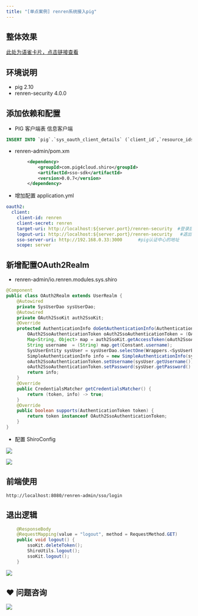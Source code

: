 ```yaml
---
title: "[单点案例] renren系统接入pig"
---
```


## 整体效果
[此处为语雀卡片，点击链接查看](https://www.yuque.com/docs/14036158#puDxg)

## 环境说明


+ pig 2.10
+ renren-security 4.0.0





## 添加依赖和配置
+ PIG 客户端表 信息客户端

```sql
INSERT INTO `pig`.`sys_oauth_client_details` (`client_id`,`resource_ids`,`client_secret`,`scope`,`authorized_grant_types`,`web_server_redirect_uri`,`authorities`,`access_token_validity`,`refresh_token_validity`,`additional_information`,`autoapprove`) VALUES ('renren',NULL,'renren','server','refresh_token,authorization_code','http://localhost:8080/renren-admin/sso/login',NULL,43200,2592001,NULL,'true');
```

+ renren-admin/pom.xm 



```xml
		<dependency>
			<groupId>com.pig4cloud.shiro</groupId>
			<artifactId>sso-sdk</artifactId>
			<version>0.0.7</version>
		</dependency>
```



+ 增加配置 application.yml

```yaml
oauth2:
  client:
    client-id: renren
    client-secret: renren
    target-uri: http://localhost:${server.port}/renren-security  #登录后跳转到首页的地址
    logout-uri: http://localhost:${server.port}/renren-security   #退出后跳转的地址
    sso-server-uri: http://192.168.0.33:3000      #pig认证中心的地址
    scope: server
```

## 新增配置OAuth2Realm


+ renren-admin/io.renren.modules.sys.shiro

```java
@Component
public class OAuth2Realm extends UserRealm {
    @Autowired
    private SysUserDao sysUserDao;
    @Autowired
    private OAuth2SsoKit auth2SsoKit;
    @Override
    protected AuthenticationInfo doGetAuthenticationInfo(AuthenticationToken token) throws AuthenticationException {
        OAuth2SsoAuthenticationToken oAuth2SsoAuthenticationToken = (OAuth2SsoAuthenticationToken) token;
        Map<String, Object> map = auth2SsoKit.getAccessToken(oAuth2SsoAuthenticationToken.getCode());
        String username  = (String) map.get(Constant.username);
        SysUserEntity sysUser = sysUserDao.selectOne(Wrappers.<SysUserEntity>lambdaQuery().eq(SysUserEntity::getUsername,username));
        SimpleAuthenticationInfo info = new SimpleAuthenticationInfo(sysUser, sysUser.getPassword(), ByteSource.Util.bytes(sysUser.getSalt()), getName());
        oAuth2SsoAuthenticationToken.setUsername(sysUser.getUsername());
        oAuth2SsoAuthenticationToken.setPassword(sysUser.getPassword().toCharArray());
        return info;
    }
    @Override
    public CredentialsMatcher getCredentialsMatcher() {
        return (token, info) -> true;
    }
    @Override
    public boolean supports(AuthenticationToken token) {
        return token instanceof OAuth2SsoAuthenticationToken;
    }
}
```

+ 配置 ShiroConfig

![](https://cdn.nlark.com/yuque/0/2020/png/283679/1601977572787-3ed26630-eda4-49a0-9bc6-c047f5a27e44.png)

![](https://cdn.nlark.com/yuque/0/2020/png/283679/1601977605304-c640af1a-a3d0-4919-899f-1c3c880d7a74.png)

## 前端使用


```shell
http://localhost:8080/renren-admin/sso/login
```

## 退出逻辑
```java
    @ResponseBody
    @RequestMapping(value = "logout", method = RequestMethod.GET)
    public void logout() {
        ssoKit.deleteToken();
        ShiroUtils.logout();
        ssoKit.logout();
    }
```

![](https://cdn.nlark.com/yuque/0/2020/png/283679/1601979272644-934ef2b2-ddfc-4fdd-b68d-9cd0c6565240.png)



## ❤  问题咨询
![](https://cdn.nlark.com/yuque/0/2022/gif/283679/1662563973685-c22e9831-db66-42b5-973f-886d25d1e0e7.gif)

